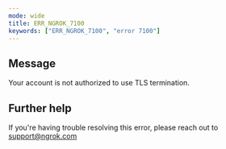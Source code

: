 ```yaml
---
mode: wide
title: ERR_NGROK_7100
keywords: ["ERR_NGROK_7100", "error 7100"]
---
```


## Message

Your account is not authorized to use TLS termination.

## Further help

If you're having trouble resolving this error, please reach out to [support@ngrok.com](mailto:support@ngrok.com?subject=Help%20with%20ERR_NGROK_7100)
